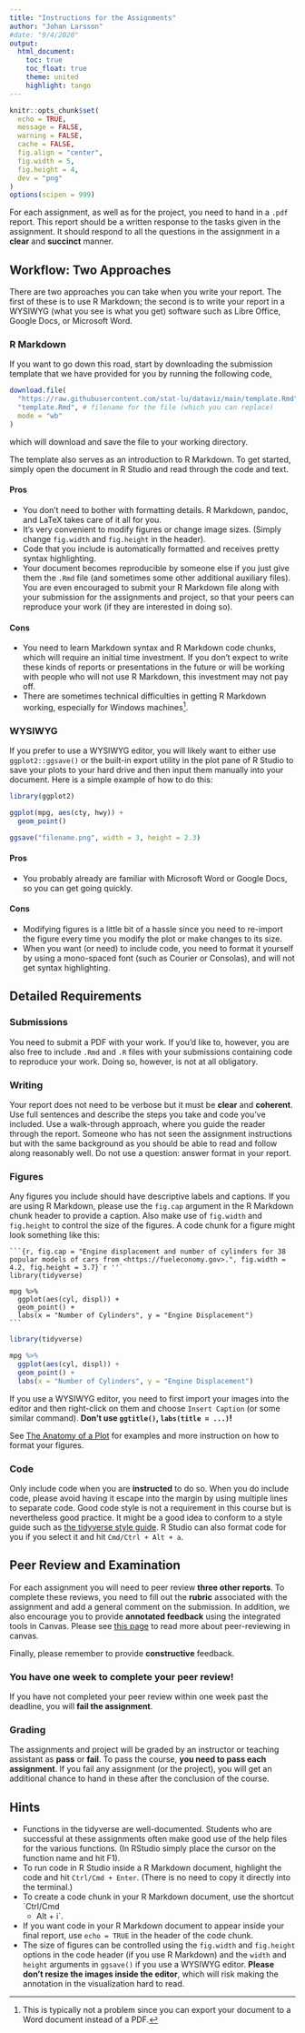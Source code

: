 ```yaml
---
title: "Instructions for the Assignments"
author: "Johan Larsson"
#date: "9/4/2020"
output:
  html_document:
    toc: true
    toc_float: true
    theme: united
    highlight: tango
---
```


```r
knitr::opts_chunk$set(
  echo = TRUE,
  message = FALSE,
  warning = FALSE,
  cache = FALSE,
  fig.align = "center",
  fig.width = 5,
  fig.height = 4,
  dev = "png"
)
options(scipen = 999)
```

For each assignment, as well as for the project, you need to hand in a `.pdf`
report. This report should be a written response to the tasks given in the
assignment. It should respond to all the questions in the assignment in a
**clear** and **succinct** manner.

## Workflow: Two Approaches

There are two approaches you can take when you write your report. The first of
these is to use R Markdown; the second is to write your report in a WYSIWYG
(what you see is what you get) software such as Libre Office, Google Docs, or
Microsoft Word.

### R Markdown

If you want to go down this road, start by downloading the submission template
that we have provided for you by running the following code,

```r
download.file(
  "https://raw.githubusercontent.com/stat-lu/dataviz/main/template.Rmd",
  "template.Rmd", # filename for the file (which you can replace)
  mode = "wb"
)
```

which will download and save the file to your working directory.

The template also serves as an introduction to R Markdown. To get started,
simply open the document in R Studio and read through the code and text.

#### Pros

* You don't need to bother with formatting details. R Markdown, pandoc, and
  LaTeX takes care of it all for you.
* It's very convenient to modify figures or change image sizes. (Simply
  change `fig.width` and `fig.height` in the header).
* Code that you include is automatically formatted and receives pretty
  syntax highlighting.
* Your document becomes reproducible by someone else if you just give them
  the `.Rmd` file (and sometimes some other additional auxiliary files). You
  are even encouraged to submit your R Markdown file along with your submission
  for the assignments and project, so that your peers can reproduce your work
  (if they are interested in doing so).

#### Cons

* You need to learn Markdown syntax and R Markdown code chunks, which will
  require an initial time investment. If you don't expect
  to write these kinds of reports or presentations in the future or will be
  working with people who will not use R Markdown, this investment may not
  pay off.
* There are sometimes technical difficulties in getting R Markdown working,
  especially for Windows machines^[This is typically not a problem since you
  can export your document to a Word document instead of a PDF.].

### WYSIWYG

If you prefer to use a WYSIWYG editor, you will likely want to either
use `ggplot2::ggsave()` or the built-in export utility in the plot pane of
R Studio to save your plots to your hard drive and then input them manually
into your document. Here is a simple example of how to do this:

```r
library(ggplot2)

ggplot(mpg, aes(cty, hwy)) +
  geom_point()

ggsave("filename.png", width = 3, height = 2.3)
```

#### Pros

* You probably already are familiar with Microsoft Word or Google Docs, so
  you can get going quickly.

#### Cons

* Modifying figures is a little bit of a hassle since you need to re-import
  the figure every time you modify the plot or make changes to its size.
* When you want (or need) to include code, you need to format it yourself by
  using a mono-spaced font (such as Courier or Consolas), and will not
  get syntax highlighting.

## Detailed Requirements

### Submissions

You need to submit a PDF with your work. If you'd like to, however, you are also
free to include `.Rmd` and `.R` files with your submissions containing code to
reproduce your work. Doing so, however, is not at all obligatory.

### Writing

Your report does not need to be verbose but it must be **clear** and
**coherent**. Use full sentences and describe the steps you take and code you've
included. Use a walk-through approach, where you guide the reader through the
report. Someone who has not seen the assignment instructions but with the same
background as you should be able to read and follow along reasonably well. Do
not use a question: answer format in your report.

### Figures

Any figures you include should have descriptive labels and captions. If you
are using R Markdown, please use the `fig.cap` argument in the R Markdown
chunk header to provide a caption. Also make use of `fig.width` and `fig.height`
to control the size of the figures. A code chunk for a figure might look
something like this:

````
```{r, fig.cap = "Engine displacement and number of cylinders for 38 popular models of cars from <https://fueleconomy.gov>.", fig.width = 4.2, fig.height = 3.7}`r ''`
library(tidyverse)

mpg %>%
  ggplot(aes(cyl, displ)) +
  geom_point() +
  labs(x = "Number of Cylinders", y = "Engine Displacement")
```
````

```r
library(tidyverse)

mpg %>%
  ggplot(aes(cyl, displ)) +
  geom_point() +
  labs(x = "Number of Cylinders", y = "Engine Displacement")
```

If you use a WYSIWYG editor, you need to first import your images into the
editor and then right-click on them and choose `Insert Caption` (or some similar
command). **Don't use `ggtitle()`, `labs(title = ...)`!**

See [The Anatomy of a
Plot](https://stat-lu.github.io/dataviz/misc-the-anatomy-of-a-plot) for examples
and more instruction on how to format your figures.

### Code

Only include code when you are **instructed** to do so. When you do include
code, please avoid having it escape into the margin by using multiple lines to
separate code. Good code style is not a requirement in this course but is
nevertheless good practice. It might be a good idea to conform to a style guide
such as [the tidyverse style guide](https://style.tidyverse.org/). R Studio can
also format code for you if you select it and hit `Cmd/Ctrl + Alt + a`.

## Peer Review and Examination

For each assignment you will need to peer review **three other reports**. To
complete these reviews, you need to fill out the **rubric** associated with the
assignment and add a general comment on the submission. In addition, we also
encourage you to provide **annotated feedback** using the integrated tools in
Canvas. Please see [this
page](https://community.canvaslms.com/t5/Student-Guide/How-do-I-submit-a-peer-review-to-an-assignment/ta-p/293)
to read more about peer-reviewing in canvas.

Finally, please remember to provide **constructive** feedback.

### You have one week to complete your peer review!

If you have not completed your peer review within one week past the deadline,
you will **fail the assignment**.

### Grading

The assignments and project will be graded by an instructor or teaching
assistant as **pass** or **fail**. To pass the course, **you need to pass each
assignment**. If you fail any assignment (or the project), you will get an
additional chance to hand in these after the conclusion of the course.

## Hints

- Functions in the tidyverse are well-documented. Students who are successful
  at these assignments often make good use of the help files for the various
  functions. (In RStudio simply place the cursor on the function name and hit
  F1).
- To run code in R Studio inside a R Markdown document, highlight the code and
  hit `Ctrl/Cmd + Enter`. (There is no need to copy it directly into the
  terminal.)
- To create a code chunk in your R Markdown document, use the shortcut `Ctrl/Cmd
  + Alt + i`.
- If you want code in your R Markdown document to appear inside your final
  report, use `echo = TRUE` in the header of the code chunk.
- The size of figures can be controlled using the `fig.width` and `fig.height`
  options in the code header (if you use R Markdown) and the `width` and
  `height` arguments in `ggsave()` if you use a WYSIWYG editor. **Please don't
  resize the images inside the editor**, which will risk making the annotation
  in the visualization hard to read.
